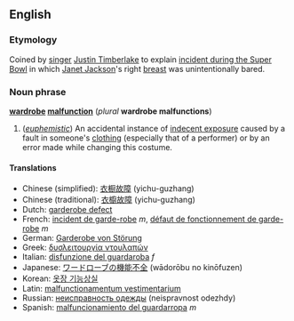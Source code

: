 {{wikipedia}}
==English==
===Etymology===
Coined by [[singer]] [[w:Justin_Timberlake|Justin Timberlake]] to explain [[w:Super Bowl XXXVIII Halftime show controversy|incident during the Super Bowl]] in which [[w:Janet_Jackson|Janet Jackson]]'s right [[breast]] was unintentionally bared.

===Noun phrase===
'''[[wardrobe]] [[malfunction]]''' (''plural'' '''wardrobe malfunctions''')

#(''[[euphemistic]]'') An accidental instance of [[indecent exposure]] caused by a fault in someone's [[clothing]] (especially that of a performer) or by an error made while changing this costume.

====Translations====
*Chinese (simplified): [[衣橱故障]] (yichu-guzhang)
*Chinese (traditional): [[衣櫥故障]] (yichu-guzhang)
*Dutch: [[garderobe defect]]
*French: [[incident de garde-robe]] ''m'', [[défaut de fonctionnement de garde-robe]] ''m''
*German: [[Garderobe von Störung]]
*Greek: [[δυσλειτουργία ντουλαπών]]
*Italian: [[disfunzione del guardaroba]] ''f''
*Japanese: [[ワードローブの機能不全]] (wādorōbu no kinōfuzen)
*Korean: [[옷장 기능상실]]
*Latin: [[malfunctionamentum vestimentarium]]<!--hm, modern Latin, no doubt-->
*Russian: [[неисправность одежды]] (neispravnost odezhdy)
*Spanish: [[malfuncionamiento del guardarropa]] ''m''